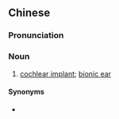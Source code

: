 {{also|人工电子耳}}
==Chinese==
{{zh-forms|s=人工电子耳|type=221}}

===Pronunciation===
{{zh-pron
|m=réngōng diànzǐ'ěr
|c=jan4 gung1 din6 zi2 ji5
|cat=n
}}

===Noun===
{{zh-noun}}

# [[cochlear implant]]; [[bionic ear]]

====Synonyms====
* {{zh-l|人工耳蝸}}